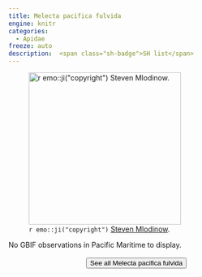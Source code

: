 ```yaml
---
title: Melecta pacifica fulvida
engine: knitr
categories:
  - Apidae
freeze: auto
description:  <span class="sh-badge">SH list</span>
---
```

![`r emo::ji("copyright")` [Steven Mlodinow ](https://inaturalist.ca/photos/210106427/).](https://inaturalist-open-data.s3.amazonaws.com/photos/210106427/large.jpg){height=300}



No GBIF observations in Pacific Maritime to display.
<br><br>
<center>


<a href="https://inaturalist.ca/observations?place_id=any&subview=map&taxon_id=237238"><button type="button" class="btn btn-secondary">See all Melecta pacifica fulvida <i class="fa-solid fa-arrow-up-right-from-square"></i> </button></a>
</center>
